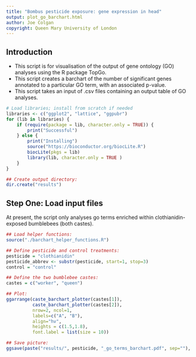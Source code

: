 ```yaml
---
title: "Bombus pesticide exposure: gene expression in head"
output: plot_go_barchart.html
author: Joe Colgan
copyright: Queen Mary University of London
---
```


## Introduction 
- This script is for visualisation of the output of gene ontology (GO) analyses using the R package TopGo.
- This script creates a barchart of the number of significant genes annotated to a particular GO term, with an associated p-value.
- This script takes an input of .csv files containing an output table of GO analyses.

```r
# Load libraries; install from scratch if needed
libraries <- c("ggplot2", "lattice", "ggpubr")
for (lib in libraries) {
    if (require(package = lib, character.only = TRUE)) {
        print("Successful")
    } else {
        print("Installing")
        source("https://bioconductor.org/biocLite.R")
        biocLite(pkgs = lib)
        library(lib, character.only = TRUE )
    }
}

## Create output directory:
dir.create("results")
```

## Step One: Load input files
At present, the script only analyses go terms enriched within clothianidin-exposed bumblebees (both castes). 

```r
## Load helper functions:
source("./barchart_helper_functions.R")

## Define pesticide and control treatments:
pesticide = "clothianidin"
pesticide_abbrev <- substr(pesticide, start=1, stop=3)
control = "control"

## Define the two bumblebee castes:
castes = c("worker", "queen")

## Plot:
ggarrange(caste_barchart_plotter(castes[1]), 
          caste_barchart_plotter(castes[2]),
          nrow=2, ncol=1,
          labels=c("A", "B"),
          align="hv",
          heights = c(1.5,1.8),
          font.label = list(size = 10))

## Save picture:
ggsave(paste("results/", pesticide, "_go_terms_barchart.pdf", sep=""), height = 20, width = 18)
```